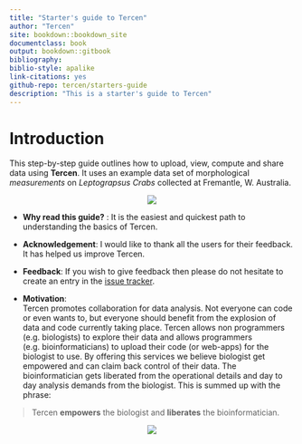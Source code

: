 ```yaml
---
title: "Starter's guide to Tercen"
author: "Tercen"
site: bookdown::bookdown_site
documentclass: book
output: bookdown::gitbook
bibliography: 
biblio-style: apalike
link-citations: yes
github-repo: tercen/starters-guide
description: "This is a starter's guide to Tercen"
---
```


# Introduction

This step-by-step guide outlines how to upload, view, compute and share data using __Tercen__. It uses an example data set of morphological  _measurements_ on _Leptograpsus Crabs_ collected at Fremantle, W. Australia.
 
<center>![](images/tercen-guide.png)</center>

* __Why read this guide?__ :
It is the easiest and quickest path to understanding the basics of Tercen. 

* __Acknowledgement__:
I would like to thank all the users for their feedback. It has helped us improve Tercen.

* __Feedback__:
If you wish to give feedback then please do not hesitate to create an entry in the [issue tracker](https://github.com/tercen/starters-guide2/issues).

* __Motivation__:  
Tercen  promotes collaboration for data analysis. Not everyone can code or even wants to,  but everyone should benefit from the explosion of data and code currently taking place.
Tercen allows non programmers (e.g. biologists) to explore their data and allows programmers (e.g. bioinformaticians) to upload their code (or web-apps) for the biologist to use. By offering this services we believe biologist get empowered and can claim back control of their data. The bioinformatician gets liberated from the operational details and  day to day analysis demands from the biologist. This is summed up with the phrase:

> Tercen __empowers__ the biologist and __liberates__ the bioinformatician.

<center>![](images/stairs.png)</center>






